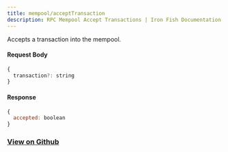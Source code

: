 ```yaml
---
title: mempool/acceptTransaction
description: RPC Mempool Accept Transactions | Iron Fish Documentation
---
```


Accepts a transaction into the mempool.

#### Request Body

```js
{
  transaction?: string
}
```

#### Response

```js
{
  accepted: boolean
}
```

### [View on Github](https://github.com/iron-fish/ironfish/blob/master/ironfish/src/rpc/routes/mempool/acceptTransaction.ts)
